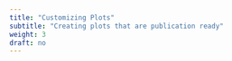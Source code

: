 ```yaml
---
title: "Customizing Plots"
subtitle: "Creating plots that are publication ready"
weight: 3
draft: no
---
```

